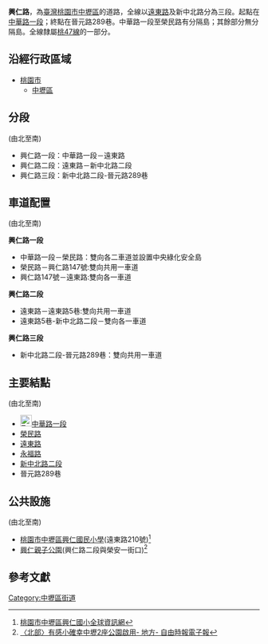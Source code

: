 {{Infobox TwRoad2|
|bgcolorh=darkgreen
|colorh=white
|code=[[桃園市區道列表|桃47線]]的一部分
|name=興仁路
|enname=Shingren Road
|level=普通道路
|length=2.535
|lastext=
|speedhigh=
|line=
|start=[[File:TW_PHW1.svg|23px]][[中華路_(中壢區)|中華路一段]]
|end=[[新中北路|新中北路二段]]
|junc=[[File:TW_PHW1.svg|23px]][[中華路_(中壢區)|中華路一段]]、[[榮民路|榮民路]]、<br>[[遠東路_(中壢區)|遠東路]]、[[永福路_(中壢區)|永福路]]、[[新中北路|新中北路二段]]、晉元路289巷
|img=
|cap=
|size=
|left=
|leftlink=
|right=
|rightlink=
|leftdirection=
|rightdirection=
|sec=
}}
'''興仁路'''，為[[臺灣|臺灣]][[桃園市|桃園市]][[中壢區|中壢區]]的道路，全線以[[遠東路_(中壢區)|遠東路]]及新中北路分為三段。起點在[[中華路_(中壢區)|中華路一段]]；終點在晉元路289巷。中華路一段至榮民路有分隔島；其餘部分無分隔島。全線隸屬[[桃園市區道列表|桃47線]]的一部分。

==沿經行政區域==
*[[桃園市|桃園市]]
**[[中壢區|中壢區]]

==分段==
(由北至南)
*興仁路一段：中華路一段－遠東路
*興仁路二段：遠東路－新中北路二段
*興仁路三段：新中北路二段-晉元路289巷

==車道配置==
(由北至南)

'''興仁路一段'''
*中華路一段－榮民路：雙向各二車道並設置中央綠化安全島
*榮民路－興仁路147號:雙向共用一車道
*興仁路147號－遠東路:雙向各一車道
'''興仁路二段'''
*遠東路－遠東路5巷:雙向共用一車道
*遠東路5巷-新中北路二段－雙向各一車道
'''興仁路三段'''
*新中北路二段-晉元路289巷：雙向共用一車道

==主要結點==
(由北至南)
*[[File:TW_PHW1.svg|23px]][[中華路_(中壢區)|中華路一段]]
*[[榮民路|榮民路]]
*[[遠東路_(中壢區)|遠東路]]
*[[永福路_(中壢區)|永福路]]
*[[新中北路|新中北路二段]]
*晉元路289巷

==公共設施==
(由北至南)
*[[桃園市中壢區興仁國民小學|桃園市中壢區興仁國民小學]](遠東路210號)<ref>[http://www.sres.tyc.edu.tw/ 桃園市中壢區興仁國小全球資訊網]</ref>
*[[興仁公園_(中壢區)|興仁親子公園]](興仁路二段與榮安一街口)<ref>[http://news.ltn.com.tw/news/local/paper/792106 〈北部〉有感小確幸中壢2座公園啟用- 地方- 自由時報電子報]</ref>

==參考文獻==
{{reflist}}


[[Category:中壢區街道|Category:中壢區街道]]